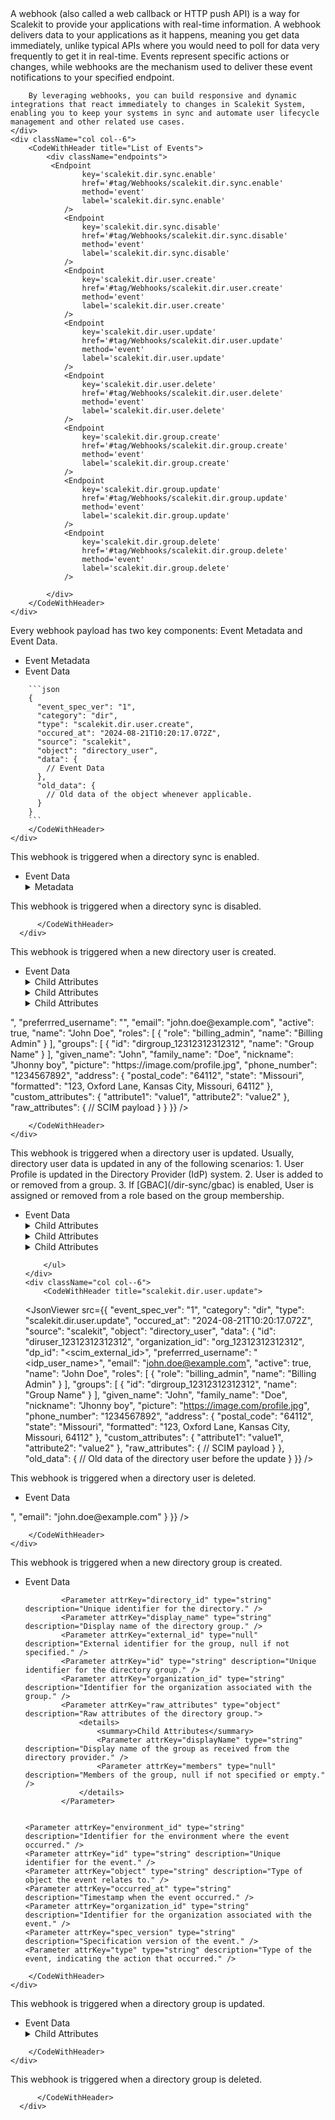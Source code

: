 
<IntersectingHeader id="tag/Webhooks" title="Webhooks"/>
<div className="row section">
    <div className="col col--6">
        A webhook (also called a web callback or HTTP push API) is a way for Scalekit to provide your applications with real-time information. A webhook delivers data to your applications as it happens, meaning you get data immediately, unlike typical APIs where you would need to poll for data very frequently to get it in real-time. Events represent specific actions or changes, while webhooks are the mechanism used to deliver these event notifications to your specified endpoint.

        By leveraging webhooks, you can build responsive and dynamic integrations that react immediately to changes in Scalekit System, enabling you to keep your systems in sync and automate user lifecycle management and other related use cases.
    </div>
    <div className="col col--6">
        <CodeWithHeader title="List of Events">
            <div className="endpoints">
             <Endpoint
                    key='scalekit.dir.sync.enable'
                    href='#tag/Webhooks/scalekit.dir.sync.enable'
                    method='event'
                    label='scalekit.dir.sync.enable'
                />
                <Endpoint
                    key='scalekit.dir.sync.disable'
                    href='#tag/Webhooks/scalekit.dir.sync.disable'
                    method='event'
                    label='scalekit.dir.sync.disable'
                />
                <Endpoint
                    key='scalekit.dir.user.create'
                    href='#tag/Webhooks/scalekit.dir.user.create'
                    method='event'
                    label='scalekit.dir.user.create'
                />
                <Endpoint
                    key='scalekit.dir.user.update'
                    href='#tag/Webhooks/scalekit.dir.user.update'
                    method='event'
                    label='scalekit.dir.user.update'
                />
                <Endpoint
                    key='scalekit.dir.user.delete'
                    href='#tag/Webhooks/scalekit.dir.user.delete'
                    method='event'
                    label='scalekit.dir.user.delete'
                />
                <Endpoint
                    key='scalekit.dir.group.create'
                    href='#tag/Webhooks/scalekit.dir.group.create'
                    method='event'
                    label='scalekit.dir.group.create'
                />
                <Endpoint
                    key='scalekit.dir.group.update'
                    href='#tag/Webhooks/scalekit.dir.group.update'
                    method='event'
                    label='scalekit.dir.group.update'
                />
                <Endpoint
                    key='scalekit.dir.group.delete'
                    href='#tag/Webhooks/scalekit.dir.group.delete'
                    method='event'
                    label='scalekit.dir.group.delete'
                />

            </div>
        </CodeWithHeader>
    </div>

</div>
<IntersectingHeader id="tag/Webhooks/object" title="Event Object" subheading="true" classList="ApiCategoryList"/>
<div className="row section">
    <div className="col col--6">
       Every webhook payload has two key components: Event Metadata and Event Data.
       <ul className="ApiReference-Parameters">
            <li className="ApiReference-Parameter header">Event Metadata</li>
            <Parameter attrKey="event_spec_ver" type="string" description="Version of the event specification (currently '1')." />
            <Parameter attrKey="category" type="string" description="Indicates the event category (Example: 'dir' for directory-related events)." />
            <Parameter attrKey="type" type="string" description="Specifies the exact event type (Example: 'scalekit.dir.user.create' for user creation)." />
            <Parameter attrKey="occured_at" type="string" description="Timestamp of when the event occurred." />
            <Parameter attrKey="source" type="string" description="The origin of the event (always 'scalekit' in this case)." />
            <Parameter attrKey="object" type="string" description="The type of object affected (Example: 'directory_user')." />
            <li className="ApiReference-Parameter header">Event Data</li>
            <Parameter attrKey="data" type="object" description="Contains latest object data after the event." />
            <Parameter attrKey="old_data" type="object" description="Contains object data before the event." />
        </ul>
    </div>
    <div className="col col--6">
        <CodeWithHeader title="Sample Event Payload">

        ```json
        {
          "event_spec_ver": "1",
          "category": "dir",
          "type": "scalekit.dir.user.create",
          "occured_at": "2024-08-21T10:20:17.072Z",
          "source": "scalekit",
          "object": "directory_user",
          "data": {
            // Event Data
          },
          "old_data": {
            // Old data of the object whenever applicable.
          }
        }
        ```
        </CodeWithHeader>
    </div>

</div>

<IntersectingHeader id="tag/Webhooks/scalekit.dir.sync.enable" title="scalekit.dir.sync.enable" subheading="true" classList='ApiCategoryList webhook method'/>
<div className="row section">
    <div className="col col--6">
       This webhook is triggered when a directory sync is enabled.
    <ul className="ApiReference-Parameters">
    <li className="ApiReference-Parameter header">Event Data</li>
            <Parameter attrKey="DirectoryType" type="string" description="The type of directory synchronization." />
            <Parameter attrKey="Enabled" type="boolean" description="Indicates if the directory sync is enabled." />
            <Parameter attrKey="EnvironmentID" type="string" description="Identifier for the environment." />
            <Parameter attrKey="ID" type="string" description="Unique identifier for the directory sync configuration." />
            <Parameter attrKey="LastSyncAt" type="null" description="Timestamp of the last synchronization, null if not yet synced." />
            <Parameter attrKey="Mappings" type="null" description="Mappings for directory synchronization, null if not specified." />
            <Parameter attrKey="Name" type="string" description="Name of the directory sync configuration." />
            <Parameter attrKey="OrganizationID" type="string" description="Identifier for the organization." />
            <Parameter attrKey="Provider" type="string" description="The provider of the directory." />
            <Parameter attrKey="Settings" type="null" description="Settings for the directory synchronization, null if not specified." />
            <Parameter attrKey="Source" type="string" description="Source of the directory synchronization." />
            <Parameter attrKey="Status" type="string" description="Current status of the directory synchronization process." />
            <Parameter attrKey="updated_at" type="string" description="Timestamp of when the configuration was last updated." />
            <Parameter attrKey="spec_version" type="string" description="Specification version of the event." >
        <details>
            <summary>Metadata</summary>
            <Parameter attrKey="id" type="string" description="Unique identifier for the event." />
            <Parameter attrKey="type" type="string" description="Type of the event, indicating the action that occurred." />
            <Parameter attrKey="occurred_at" type="string" description="Timestamp when the event occurred." />
            <Parameter attrKey="environment_id" type="string" description="Identifier for the environment where the event took place." />
            <Parameter attrKey="organization_id" type="string" description="Identifier for the organization associated with the event." />
            <Parameter attrKey="object" type="string" description="Type of object the event relates to." />
            <Parameter attrKey="data" type="object" description="Detailed information about the event." />
        </details>
    </Parameter>
</ul>
    </div>
    <div className="col col--6">
        <CodeWithHeader title="scalekit.dir.sync.enable">
        <JsonViewer src={{
          "spec_version": "",
          "id": "evt_40649321678373383",
          "type": "scalekit.dir.sync.enable",
          "occurred_at": "2024-10-07T10:14:43.793861Z",
          "environment_id": "env_33245698191261706",
          "organization_id": "org_40649310706073971",
          "object": "OBJECT_TYPE_UNSPECIFIED",
          "data": {
            "DirectoryType": "SCIM",
            "Enabled": true,
            "EnvironmentID": "env_33245698191261706",
            "ID": "dir_40649321661596167",
            "LastSyncAt": null,
            "Mappings": null,
            "Name": "",
            "OrganizationID": "org_40649310706073971",
            "Provider": "MICROSOFT_AD",
            "Settings": null,
            "Source": "",
            "Status": "IN_PROGRESS",
            "updated_at": "2024-10-07T10:14:43.785152047Z"
          }
        }} />
        </CodeWithHeader>
    </div>
</div>

<IntersectingHeader id="tag/Webhooks/scalekit.dir.sync.disable" title="scalekit.dir.sync.disable" subheading="true" classList='ApiCategoryList webhook method'/>
<div className="row section">
    <div className="col col--6">
       This webhook is triggered when a directory sync is disabled.
    </div>
    <div className='col col--6'>
          <CodeWithHeader title="scalekit.dir.group.delete">
          <JsonViewer src={{
                "message":"Engineering in Progress"
              }} />

          </CodeWithHeader>
      </div>
</div>

<IntersectingHeader id="tag/Webhooks/scalekit.dir.user.create" title="scalekit.dir.user.create" subheading="true" classList='ApiCategoryList webhook method'/>
<div className="row section">
    <div className="col col--6">
       This webhook is triggered when a new directory user is created.
       <ul className="ApiReference-Parameters">
            <li className="ApiReference-Parameter header">Event Data</li>
            <Parameter attrKey="id" type="string" description="Unique ID of the Directory User." />
            <Parameter attrKey="organization_id" type="string" description="Unique ID of the Organization to which this directory user belongs." />
            <Parameter attrKey="dp_id" type="string" description="Unique ID of the User in the Directory Provider (IdP) system." />
            <Parameter attrKey="preferrred_username" type="string" description="Preferred username of the directory user." />
            <Parameter attrKey="email" type="string" description="Email of the directory user." />
            <Parameter attrKey="active" type="boolean" description="Indicates if the directory user is active." />
            <Parameter attrKey="name" type="string" description="Fully formatted name of the directory user." />
            <Parameter attrKey="roles" type="array" description="Array of roles assigned to the directory user.">
                <details>
                    <summary>Child Attributes</summary>
                    <Parameter attrKey="role" type="string" description="Role of the directory user." />
                    <Parameter attrKey="name" type="string" description="Name of the directory user." />
                </details>
            </Parameter>
            <Parameter attrKey="groups" type="array" description="Array of groups to which the directory user belongs.">
                <details>
                    <summary>Child Attributes</summary>
                    <Parameter attrKey="id" type="string" description="ID of the directory group." />
                    <Parameter attrKey="name" type="string" description="Name of the directory group." />
                </details>
            </Parameter>
            <Parameter attrKey="given_name" type="string" description="Given name of the directory user." />
            <Parameter attrKey="family_name" type="string" description="Family name of the directory user." />
            <Parameter attrKey="nickname" type="string" description="Nickname of the directory user." />
            <Parameter attrKey="picture" type="string" description="URL of the directory user's profile picture." />
            <Parameter attrKey="phone_number" type="string" description="Phone number of the directory user." />
            <Parameter attrKey="address" type="object" description="Address of the directory user.">
                <details>
                    <summary>Child Attributes</summary>
                    <Parameter attrKey="postal_code" type="string" description="Postal code of the directory user address." />
                    <Parameter attrKey="state" type="string" description="State of the directory user address." />
                    <Parameter attrKey="formatted" type="string" description="Formatted address of the directory user." />
                </details>
            </Parameter>
            <Parameter attrKey="custom_attributes" type="object" description="Custom attributes of the directory user." />
            <Parameter attrKey="raw_attributes" type="object" description="Raw attributes of the directory user as received from the Directory Provider (IdP)." />
        </ul>
    </div>
    <div className="col col--6">
        <CodeWithHeader title="scalekit.dir.user.create">
        <JsonViewer src={{
          "event_spec_ver": "1",
          "category": "dir",
          "type": "scalekit.dir.user.create",
          "occured_at": "2024-08-21T10:20:17.072Z",
          "source": "scalekit",
          "object": "directory_user",
          "data": {
            "id": "diruser_12312312312312",
            "organization_id": "org_12312312312312",
            "dp_id": "<scim_external_id>",
            "preferrred_username": "<idp_user_name>",
            "email": "john.doe@example.com",
            "active": true,
            "name": "John Doe",
            "roles": [
              {
                "role": "billing_admin",
                "name": "Billing Admin"
              }
            ],
            "groups": [
              {
                "id": "dirgroup_12312312312312",
                "name": "Group Name"
              }
            ],
            "given_name": "John",
            "family_name": "Doe",
            "nickname": "Jhonny boy",
            "picture": "https://image.com/profile.jpg",
            "phone_number": "1234567892",
            "address": {
              "postal_code": "64112",
              "state": "Missouri",
              "formatted": "123, Oxford Lane, Kansas City, Missouri, 64112"
            },
            "custom_attributes": {
              "attribute1": "value1",
              "attribute2": "value2"
            },
            "raw_attributes": {
              // SCIM payload
            }
          }
        }} />

        </CodeWithHeader>
    </div>

</div>

<IntersectingHeader id="tag/Webhooks/scalekit.dir.user.update" title="scalekit.dir.user.update" subheading="true" classList='ApiCategoryList webhook method'/>
<div className="row section">
    <div className="col col--6">
       This webhook is triggered when a directory user is updated. Usually, directory user data is updated in any of the following scenarios:
       1. User Profile is updated in the Directory Provider (IdP) system.
       2. User is added to or removed from a group.
       3. If [GBAC](/dir-sync/gbac) is enabled, User is assigned or removed from a role based on the group membership.
       <ul className="ApiReference-Parameters">
            <li className="ApiReference-Parameter header">Event Data</li>
            <Parameter attrKey="id" type="string" description="Unique ID of the Directory User." />
            <Parameter attrKey="organization_id" type="string" description="Unique ID of the Organization to which this directory user belongs." />
            <Parameter attrKey="dp_id" type="string" description="Unique ID of the User in the Directory Provider (IdP) system." />
            <Parameter attrKey="preferrred_username" type="string" description="Preferred username of the directory user." />
            <Parameter attrKey="email" type="string" description="Email of the directory user." />
            <Parameter attrKey="active" type="boolean" description="Indicates if the directory user is active." />
            <Parameter attrKey="name" type="string" description="Fully formatted name of the directory user." />
            <Parameter attrKey="roles" type="array" description="Array of roles assigned to the directory user.">
                <details>
                    <summary>Child Attributes</summary>
                    <Parameter attrKey="role" type="string" description="Role of the directory user." />
                    <Parameter attrKey="name" type="string" description="Name of the directory user." />
                </details>
            </Parameter>
            <Parameter attrKey="groups" type="array" description="Array of groups to which the directory user belongs.">
                <details>
                    <summary>Child Attributes</summary>
                    <Parameter attrKey="id" type="string" description="ID of the directory group." />
                    <Parameter attrKey="name" type="string" description="Name of the directory group." />
                </details>
            </Parameter>
            <Parameter attrKey="given_name" type="string" description="Given name of the directory user." />
            <Parameter attrKey="family_name" type="string" description="Family name of the directory user." />
            <Parameter attrKey="nickname" type="string" description="Nickname of the directory user." />
            <Parameter attrKey="picture" type="string" description="URL of the directory user's profile picture." />
            <Parameter attrKey="phone_number" type="string" description="Phone number of the directory user." />
            <Parameter attrKey="address" type="object" description="Address of the directory user.">
                <details>
                    <summary>Child Attributes</summary>
                    <Parameter attrKey="postal_code" type="string" description="Postal code of the directory user address." />
                    <Parameter attrKey="state" type="string" description="State of the directory user address." />
                    <Parameter attrKey="formatted" type="string" description="Formatted address of the directory user." />
                </details>
            </Parameter>
            <Parameter attrKey="custom_attributes" type="object" description="Custom attributes of the directory user." />
            <Parameter attrKey="raw_attributes" type="object" description="Raw attributes of the directory user as received from the Directory Provider (IdP)." />

        </ul>
    </div>
    <div className="col col--6">
        <CodeWithHeader title="scalekit.dir.user.update">
<JsonViewer src={{
          "event_spec_ver": "1",
          "category": "dir",
          "type": "scalekit.dir.user.update",
          "occured_at": "2024-08-21T10:20:17.072Z",
          "source": "scalekit",
          "object": "directory_user",
          "data": {
            "id": "diruser_12312312312312",
            "organization_id": "org_12312312312312",
            "dp_id": "<scim_external_id>",
            "preferrred_username": "<idp_user_name>",
            "email": "john.doe@example.com",
            "active": true,
            "name": "John Doe",
            "roles": [
              {
                "role": "billing_admin",
                "name": "Billing Admin"
              }
            ],
            "groups": [
              {
                "id": "dirgroup_12312312312312",
                "name": "Group Name"
              }
            ],
            "given_name": "John",
            "family_name": "Doe",
            "nickname": "Jhonny boy",
            "picture": "https://image.com/profile.jpg",
            "phone_number": "1234567892",
            "address": {
              "postal_code": "64112",
              "state": "Missouri",
              "formatted": "123, Oxford Lane, Kansas City, Missouri, 64112"
            },
            "custom_attributes": {
              "attribute1": "value1",
              "attribute2": "value2"
            },
            "raw_attributes": {
              // SCIM payload
            }
          },
          "old_data": {
            // Old data of the directory user before the update
          }
        }} />
        </CodeWithHeader>
    </div>

</div>

<IntersectingHeader id="tag/Webhooks/scalekit.dir.user.delete" title="scalekit.dir.user.delete" subheading="true" classList='ApiCategoryList webhook method'/>
<div className="row section">
    <div className="col col--6">
       This webhook is triggered when a directory user is deleted.
       <ul className="ApiReference-Parameters">
            <li className="ApiReference-Parameter header">Event Data</li>
            <Parameter attrKey="id" type="string" description="Unique ID of the Directory User." />
            <Parameter attrKey="organization_id" type="string" description="Unique ID of the Organization to which this directory user belongs." />
            <Parameter attrKey="dp_id" type="string" description="Unique ID of the User in the Directory Provider (IdP) system." />
            <Parameter attrKey="email" type="string" description="Email of the directory user." />
        </ul>
    </div>
    <div className="col col--6">
        <CodeWithHeader title="scalekit.dir.user.delete">
        <JsonViewer src={{
          "event_spec_ver": "1",
          "category": "dir",
          "type": "scalekit.dir.user.delete",
          "occured_at": "2024-08-21T10:20:17.072Z",
          "source": "scalekit",
          "object": "directory_user",
          "data": {
            "id": "diruser_12312312312312",
            "organization_id": "org_12312312312312",
            "dp_id": "<scim_external_id>",
            "email": "john.doe@example.com"
          }
        }} />

        </CodeWithHeader>
    </div>

</div>

<IntersectingHeader id="tag/Webhooks/scalekit.dir.group.create" title="scalekit.dir.group.create" subheading="true" classList='ApiCategoryList webhook method'/>
<div className="row section">
    <div className="col col--6">
       This webhook is triggered when a new directory group is created.
       <ul className="ApiReference-Parameters">
    <li className="ApiReference-Parameter header">Event Data</li>


            <Parameter attrKey="directory_id" type="string" description="Unique identifier for the directory." />
            <Parameter attrKey="display_name" type="string" description="Display name of the directory group." />
            <Parameter attrKey="external_id" type="null" description="External identifier for the group, null if not specified." />
            <Parameter attrKey="id" type="string" description="Unique identifier for the directory group." />
            <Parameter attrKey="organization_id" type="string" description="Identifier for the organization associated with the group." />
            <Parameter attrKey="raw_attributes" type="object" description="Raw attributes of the directory group.">
                <details>
                    <summary>Child Attributes</summary>
                    <Parameter attrKey="displayName" type="string" description="Display name of the group as received from the directory provider." />
                    <Parameter attrKey="members" type="null" description="Members of the group, null if not specified or empty." />
                </details>
            </Parameter>


    <Parameter attrKey="environment_id" type="string" description="Identifier for the environment where the event occurred." />
    <Parameter attrKey="id" type="string" description="Unique identifier for the event." />
    <Parameter attrKey="object" type="string" description="Type of object the event relates to." />
    <Parameter attrKey="occurred_at" type="string" description="Timestamp when the event occurred." />
    <Parameter attrKey="organization_id" type="string" description="Identifier for the organization associated with the event." />
    <Parameter attrKey="spec_version" type="string" description="Specification version of the event." />
    <Parameter attrKey="type" type="string" description="Type of the event, indicating the action that occurred." />
</ul>
    </div>
    <div className="col col--6">
        <CodeWithHeader title="scalekit.dir.group.create">
        <JsonViewer src={{
              "data": {
                "directory_id": "dir_38610496391217780",
                "display_name": "Avengers",
                "external_id": null,
                "id": "dirgroup_38862741498233423",
                "organization_id": "org_38609339635728478",
                "raw_attributes": {
                  "displayName": "Avengers",
                  "members": null
                }
              },
              "environment_id": "env_32080745237316098",
              "id": "evt_38862741515010639",
              "object": "DirectoryGroup",
              "occurred_at": "2024-09-25T02:26:39.036398577Z",
              "organization_id": "org_38609339635728478",
              "spec_version": "1",
              "type": "scalekit.dir.group.create"
            }} />

        </CodeWithHeader>
    </div>
</div>

<IntersectingHeader id="tag/Webhooks/scalekit.dir.group.update" title="scalekit.dir.group.update" subheading="true" classList='ApiCategoryList webhook method'/>
<div className="row section">
    <div className="col col--6">
       This webhook is triggered when a directory group is updated.
       <ul className="ApiReference-Parameters">
    <li className="ApiReference-Parameter header">Event Data</li>
    <Parameter attrKey="directory_id" type="string" description="Unique identifier for the directory." />
    <Parameter attrKey="display_name" type="string" description="Display name of the directory group." />
    <Parameter attrKey="external_id" type="null" description="External identifier for the group, null if not specified." />
    <Parameter attrKey="id" type="string" description="Unique identifier for the directory group." />
    <Parameter attrKey="organization_id" type="string" description="Identifier for the organization associated with the group." />
    <Parameter attrKey="raw_attributes" type="object" description="Raw attributes of the directory group.">
        <details>
            <summary>Child Attributes</summary>
            <Parameter attrKey="displayName" type="string" description="Display name of the group as received from the directory provider." />
            <Parameter attrKey="members" type="array" description="Array of members in the group.">
                <details>
                    <summary>Child Attributes</summary>
                    <Parameter attrKey="display" type="string" description="Display name or email of the group member." />
                    <Parameter attrKey="value" type="string" description="Unique identifier for the group member." />
                </details>
            </Parameter>
        </details>
    </Parameter>
    <Parameter attrKey="environment_id" type="string" description="Identifier for the environment where the event occurred." />
    <Parameter attrKey="id" type="string" description="Unique identifier for the event." />
    <Parameter attrKey="object" type="string" description="Type of object the event relates to." />
    <Parameter attrKey="occurred_at" type="string" description="Timestamp when the event occurred." />
    <Parameter attrKey="organization_id" type="string" description="Identifier for the organization associated with the event." />
    <Parameter attrKey="spec_version" type="string" description="Specification version of the event." />
    <Parameter attrKey="type" type="string" description="Type of the event, indicating the action that occurred." />
</ul>
    </div>
    <div className="col col--6">
        <CodeWithHeader title="scalekit.dir.group.update">
        <JsonViewer src={{
          "data": {
            "directory_id": "dir_38610496391217780",
            "display_name": "Avengers",
            "external_id": null,
            "id": "dirgroup_38862741498233423",
            "organization_id": "org_38609339635728478",
            "raw_attributes": {
              "displayName": "Avengers",
              "members": [
                {
                  "display": "testuser2@gmail.com",
                  "value": "diruser_38864946578129487"
                }
              ]
            }
          },
          "environment_id": "env_32080745237316098",
          "id": "evt_38864948910162368",
          "object": "DirectoryGroup",
          "occurred_at": "2024-09-25T02:48:34.745030921Z",
          "organization_id": "org_38609339635728478",
          "spec_version": "1",
          "type": "scalekit.dir.group.update"
        }} />

        </CodeWithHeader>
    </div>
</div>

<IntersectingHeader id="tag/Webhooks/scalekit.dir.group.delete" title="scalekit.dir.group.delete" subheading="true" classList='ApiCategoryList webhook method'/>
<div className="row section">
    <div className="col col--6">
       This webhook is triggered when a directory group is deleted.
    </div>
    <div className='col col--6'>
          <CodeWithHeader title="scalekit.dir.group.delete">
          <JsonViewer src={{
            "data": {
              "directory_id": "dir_39802485862301855",
              "display_name": "Admins",
              "dp_id": "7c66a173-79c6-4270-ac78-8f35a8121e0a",
              "id": "dirgroup_40072007005503806",
              "organization_id": "org_39802449573184223",
              "raw_attributes": {
                "displayName": "Admins",
                "externalId": "7c66a173-79c6-4270-ac78-8f35a8121e0a",
                "members": [
                  {
                    "value": "diruser_39805917708943658"
                  },
                  {
                    "value": "diruser_39805918430364405"
                  },
                  {
                    "value": "diruser_39804927869976735"
                  }
                ]
              }
            },
            "environment_id": "env_12205603854221623",
            "id": "evt_40650399597723966",
            "object": "DirectoryGroup",
            "occurred_at": "2024-10-07T10:25:26.289331747Z",
            "organization_id": "org_39802449573184223",
            "spec_version": "1",
            "type": "scalekit.dir.group.delete"
          }} />

          </CodeWithHeader>
      </div>
</div>

